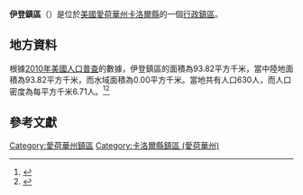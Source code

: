 {{noteTA
|G1=USState
|G2=地名
|G3=Unit
}}
{{Infobox settlement
|official_name            = 伊登鎮區
|native_name = Eden Township
|settlement_type          = [[行政鎮區|行政鎮區]]
|image_skyline            = 
|imagesize                = 
|image_map                = Map highlighting Eden Township, Carroll County, Iowa.svg
|mapsize                  = 250px
|pushpin_map  =USA Iowa
|pushpin_label = 伊登鎮區
|pushpin_label_position   = top
|pushpin_map_caption      = 伊登鎮區在愛荷華州的位置
|subdivision_type         = [[世界政區索引|國家]]
|subdivision_type1        = [[美国州份|州份]]
|subdivision_type2        = [[愛荷華州行政区划|縣]]
|subdivision_name         = [[美国|美国]]
|subdivision_name1        = [[愛荷華州|愛荷華州]]
|subdivision_name2        = [[卡洛爾縣_(愛荷華州)|卡洛爾縣]]
|elevation_ft             = 1467
|elevation_m              = 447
|timezone                 = [[北美中部時區|北美中部時區]]
|area_total_km2           = 93.82
|area_land_km2            = 93.82
|area_water_km2           = 0.00
|area_total_sq_mi         = 
|area_land_sq_mi          = 
|area_water_sq_mi         = 
|population_as_of         = [[2010年美國人口普查|2010]]
|population_footnotes     = 
|population_total         = 630
|population_density_km2   = auto
|population_density_sq_mi = auto
|utc_offset               = -6
|coordinates              = {{coord|41|54|24|N|94|54|49|W|type:city_region:US-AL_source:GNS-enwiki|display=inline,title}}
| coor_pinpoint           = 
| coordinates_footnotes   = 
|timezone_DST             = CDT
|utc_offset_DST           = -5
|postal_code_type         = [[美國郵區編號|郵區編號]]
|postal_code              = 
|area_code                = {{link-en|电话区号712|Area code 712|712}}
|blank_name = [[地名信息系统|GNIS ID]]
|blank_info = 467761
}}
'''伊登鎮區'''（{{lang-en|Eden Township}}）是位於[[美國|美國]][[愛荷華州|愛荷華州]][[卡洛爾縣_(愛荷華州)|卡洛爾縣]]的一個[[行政鎮區|行政鎮區]]。

== 地方資料 ==
根據[[2010年美國人口普查|2010年美國人口普查]]的數據，伊登鎮區的面積為93.82平方千米，當中陸地面積為93.82平方千米，而水域面積為0.00平方千米。當地共有人口630人，而人口密度為每平方千米6.71人。<ref name="GR8">{{cite web|url=http://factfinder2.census.gov|publisher=[[美国人口调查局|美国人口调查局]]|accessdate=2011-05-14|title=American FactFinder|archive-date=2013-09-11|archive-url=https://web.archive.org/web/20130911234518/http://factfinder2.census.gov/|dead-url=no}}</ref><ref>{{cite web|url=https://www.citypopulation.de/en/usa/iowa/admin/|title=USA: Iowa (Counties and Townships) - City Population}}</ref>

== 參考文獻 ==
{{reflist}}

{{卡洛爾縣 (愛荷華州)}}

{{DEFAULTSORT:Eden Township}}
[[Category:愛荷華州鎮區|Category:愛荷華州鎮區]]
[[Category:卡洛爾縣鎮區_(愛荷華州)|Category:卡洛爾縣鎮區 (愛荷華州)]]

{{Iowa-geo-stub}}